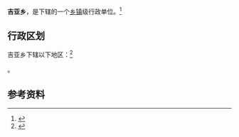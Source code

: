 {{中国乡级行政区|65/32/01/204/000}}

'''吉亚乡'''，是{{PRC admin/fullname|65/32/01/204/000|3}}下辖的一个[[乡镇|乡镇]]级行政单位。<ref>{{PRC admin/ref sgc|{{PRC admin/parent|65/32/01/204/000}}}}</ref>

== 行政区划 ==

吉亚乡下辖以下地区：<ref>{{PRC admin/ref sgc|65/32/01/204/000}}</ref>

{{PRC admin/children|65/32/01/204/000}}。

== 参考资料 ==

{{reflist}}

{{行政区划小作品}}
{{PRC admin/navcat|65/32/01/204/000}}